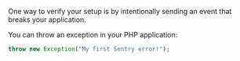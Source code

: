 One way to verify your setup is by intentionally sending an event that breaks your application.

You can throw an exception in your PHP application:

```php
throw new Exception("My first Sentry error!");
```
